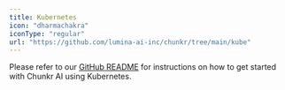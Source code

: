 ```yaml
---
title: Kubernetes
icon: "dharmachakra"
iconType: "regular"
url: "https://github.com/lumina-ai-inc/chunkr/tree/main/kube"
---
```


Please refer to our [GitHub README](https://github.com/lumina-ai-inc/chunkr?tab=readme-ov-file#quick-start-with-kubernetes) for instructions on how to get started with Chunkr AI using Kubernetes.